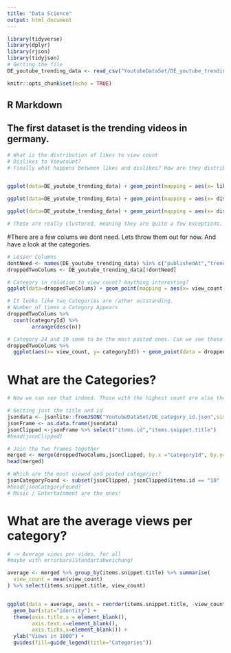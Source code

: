 ```yaml
---
title: "Data Science"
output: html_document
---
```


```r
library(tidyverse) 
library(dplyr)
library(rjson)
library(tidyjson)
# Getting the file
DE_youtube_trending_data <- read_csv("YoutubeDataSet/DE_youtube_trending_data.csv")

knitr::opts_chunk$set(echo = TRUE)
```

## R Markdown


## The first dataset is the trending videos in germany.

```r
# What is the distribution of likes to view count
# Dislikes to Viewcount?
# Finally what happens between likes and dislikes? How are they distributed


ggplot(data=DE_youtube_trending_data) + geom_point(mapping = aes(x= likes, y= view_count)) 

ggplot(data=DE_youtube_trending_data) + geom_point(mapping = aes(x= dislikes, y= view_count))

ggplot(data=DE_youtube_trending_data) + geom_point(mapping = aes(x= dislikes, y= likes))

# These are really clustered, meaning they are quite a few exceptions. Noteable but to get results we need to look at the cluster more closely


```

#There are a few colums we dont need. Lets throw them out for now. And have a look at the categories.

```r
# Lesser Columns
dontNeed <- names(DE_youtube_trending_data) %in% c("publishedAt","trending_date")
droppedTwoColums <- DE_youtube_trending_data[!dontNeed]

# Category in relation to view count? Anything interesting?
ggplot(data=droppedTwoColums) + geom_point(mapping = aes(x= view_count, y= categoryId))

# It looks like two Categories are rather outstanding.
# Number of times a Category Appears
droppedTwoColums %>%
  count(categoryId) %>% 
        arrange(desc(n))

# Category 24 and 10 seem to be the most posted ones. Can we see these in the plot? Nr. 17 is the one with the third most posts
droppedTwoColums %>% 
  ggplot(aes(x= view_count, y= categoryId)) + geom_point(data = droppedTwoColums %>% filter(categoryId == 10), color = "red") + geom_point(data = droppedTwoColums %>% filter(categoryId == 24), color = "green") + geom_point(data = droppedTwoColums %>% filter(categoryId == 17), color = "yellow")

```

# What are the Categories?
```r
# Now we can see that indeed. Those with the highest count are also those that are outstanding. But Nr. 17 seems to be quite low for the amount of view count and other categories that weren't posted that often have a higher view count. Is there something special about 10 and 24? And what are these categories anyways?

# Getting just the title and id 
jsondata <- jsonlite::fromJSON("YoutubeDataSet/DE_category_id.json",simplifyDataFrame = TRUE,  flatten = TRUE) 
jsonFrame <- as.data.frame(jsondata)
jsonClipped <-jsonFrame %>% select("items.id","items.snippet.title")
#head(jsonClipped)

# Join the two frames together
merged <- merge(droppedTwoColums,jsonClipped, by.x ="categoryId", by.y="items.id")
head(merged)

# Which are the most viewed and posted categories?
jsonCategoryFound <- subset(jsonClipped, jsonClipped$items.id == "10" | jsonClipped$items.id == "24")
#head(jsonCategoryFound)
# Music / Entertainment are the ones!
```

# What are the average views per category?

```r
# -> Average views per video, for all
#maybe with errorbars(Standartabweichung)

average <- merged %>% group_by(items.snippet.title) %>% summarise(
  view_count = mean(view_count)
) %>% select(items.snippet.title, view_count)


ggplot(data = average, aes(x = reorder(items.snippet.title, -view_count), y =view_count/1000, fill = items.snippet.title)) + 
  geom_bar(stat="identity") + 
  theme(axis.title.x = element_blank(),
        axis.text.x=element_blank(),
        axis.ticks.x=element_blank()) +
  ylab("Views in 1000") +
  guides(fill=guide_legend(title="Categories"))

```
